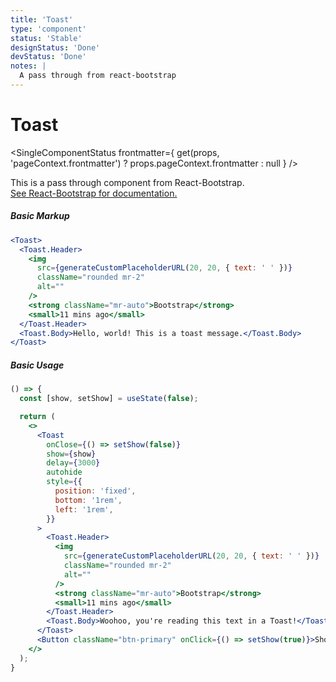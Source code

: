 ```yaml
---
title: 'Toast'
type: 'component'
status: 'Stable'
designStatus: 'Done'
devStatus: 'Done'
notes: |
  A pass through from react-bootstrap
---
```



# Toast

<SingleComponentStatus
  frontmatter={
    get(props, 'pageContext.frontmatter') ? props.pageContext.frontmatter : null
  }
/>

<p style={{ fontSize: '1.5em' }}>
  This is a pass through component from React-Bootstrap.<br/>
  <a href="https://react-bootstrap.github.io/components/toasts" target="_blank">
    See React-Bootstrap for documentation.
  </a>
</p>

##### Basic Markup

```jsx live=true
<Toast>
  <Toast.Header>
    <img
      src={generateCustomPlaceholderURL(20, 20, { text: ' ' })}
      className="rounded mr-2"
      alt=""
    />
    <strong className="mr-auto">Bootstrap</strong>
    <small>11 mins ago</small>
  </Toast.Header>
  <Toast.Body>Hello, world! This is a toast message.</Toast.Body>
</Toast>
```

##### Basic Usage

```jsx live=true
() => {
  const [show, setShow] = useState(false);

  return (
    <>
      <Toast
        onClose={() => setShow(false)}
        show={show}
        delay={3000}
        autohide
        style={{
          position: 'fixed',
          bottom: '1rem',
          left: '1rem',
        }}
      >
        <Toast.Header>
          <img
            src={generateCustomPlaceholderURL(20, 20, { text: ' ' })}
            className="rounded mr-2"
            alt=""
          />
          <strong className="mr-auto">Bootstrap</strong>
          <small>11 mins ago</small>
        </Toast.Header>
        <Toast.Body>Woohoo, you're reading this text in a Toast!</Toast.Body>
      </Toast>
      <Button className="btn-primary" onClick={() => setShow(true)}>Show Toast</Button>
    </>
  );
}
```
